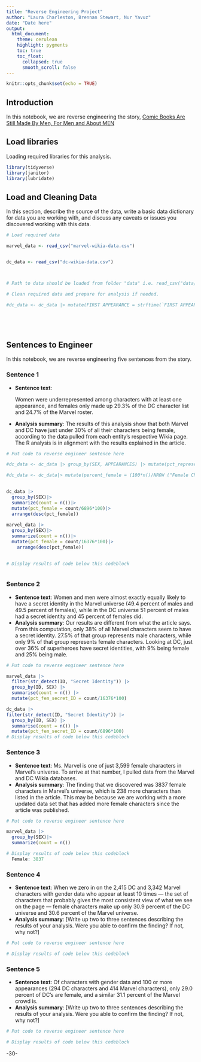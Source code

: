 ```yaml
---
title: "Reverse Engineering Project"
author: "Laura Charleston, Brennan Stewart, Nur Yavuz"
date: "Date here"
output:
  html_document:
    theme: cerulean
    highlight: pygments
    toc: true
    toc_float:
      collapsed: true
      smooth_scroll: false
---
```


```r
knitr::opts_chunk$set(echo = TRUE)
```

## Introduction

In this notebook, we are reverse engineering the story, [Comic Books Are Still Made By Men, For Men and About MEN](STORY%20URL)

## Load libraries

Loading required libraries for this analysis.

```r

library(tidyverse)
library(janitor)
library(lubridate)
```

## Load and Cleaning Data

In this section, describe the source of the data, write a basic data dictionary for data you are working with, and discuss any caveats or issues you discovered working with this data.

```r
# Load required data

marvel_data <- read_csv("marvel-wikia-data.csv")


dc_data <- read_csv("dc-wikia-data.csv")



# Path to data should be loaded from folder "data" i.e. read_csv("data/name_of_data.csv")

# Clean required data and prepare for analysis if needed. 

#dc_data <- dc_data |> mutate(FIRST APPEARANCE = strftime(`FIRST APPEARANCE`, mdy(date))) |>show_col_types = FALSE



  

```

## Sentences to Engineer

In this notebook, we are reverse engineering five sentences from the story.

### Sentence 1

-   **Sentence text**:

    Women were underrepresented among characters with at least one appearance, and females only made up 29.3% of the DC character list and 24.7% of the Marvel roster.

-   **Analysis summary**: The results of this analysis show that both Marvel and DC have just under 30% of all their characters being female, according to the data pulled from each entity's respective Wikia page. The R analysis is in alignment with the results explained in the article.

```r
# Put code to reverse engineer sentence here

#dc_data <- dc_data |> group_by(SEX, APPEARANCES) |> mutate(pct_representation = Female Characters/`FIRST APPEARANCES`)*100

#dc_data <- dc_data|> mutate(percent_female = (100*n()/NROW ("Female Characters")))|> arrange (percent_female)
 

dc_data |>
  group_by(SEX)|>
  summarize(count = n())|>
  mutate(pct_female = count/6896*100)|>
  arrange(desc(pct_female))
  
marvel_data |>
  group_by(SEX)|>
  summarize(count = n())|>
  mutate(pct_female = count/16376*100)|>
    arrange(desc(pct_female))
  

# Display results of code below this codeblock



```

### Sentence 2

-   **Sentence text**: Women and men were almost exactly equally likely to have a secret identity in the Marvel universe (49.4 percent of males and 49.5 percent of females), while in the DC universe 51 percent of males had a secret identity and 45 percent of females did. 
-   **Analysis summary**: Our results are different from what the article says. From this computation, only 38% of all Marvel characters seem to have a secret identity. 27.5% of that group represents male characters, while only 9% of that group represents female characters. Looking at DC, just over 36% of superheroes have secret identities, with 9% being female and 25% being male.

```r
# Put code to reverse engineer sentence here

marvel_data |>
  filter(str_detect(ID, "Secret Identity")) |>
  group_by(ID, SEX) |>
  summarise(count = n()) |>
  mutate(pct_fem_secret_ID = count/16376*100)

dc_data |>
filter(str_detect(ID, "Secret Identity")) |>
  group_by(ID, SEX) |>
  summarise(count = n()) |>
  mutate(pct_fem_secret_ID = count/6896*100)
# Display results of code below this codeblock

```

### Sentence 3

-   **Sentence text**: Ms. Marvel is one of just 3,599 female characters in Marvel’s universe. To arrive at that number, I pulled data from the Marvel and DC Wikia databases.
-   **Analysis summary**: The finding that we discovered was 3837 female characters in Marvel's universe, which is 238 more characters than listed in the article. This may be because we are working with a more updated data set that has added more female characters since the article was published. 

```r
# Put code to reverse engineer sentence here

marvel_data |>
  group_by(SEX)|>
  summarize(count = n())

# Display results of code below this codeblock
  Female: 3837

```

### Sentence 4

-   **Sentence text**: When we zero in on the 2,415 DC and 3,342 Marvel characters with gender data who appear at least 10 times — the set of characters that probably gives the most consistent view of what we see on the page — female characters make up only 30.9 percent of the DC universe and 30.6 percent of the Marvel universe.
-   **Analysis summary**: [Write up two to three sentences describing the results of your analysis. Were you able to confirm the finding? If not, why not?]

```r
# Put code to reverse engineer sentence here

# Display results of code below this codeblock

```

### Sentence 5

-   **Sentence text**: Of characters with gender data and 100 or more appearances (294 DC characters and 414 Marvel characters), only 29.0 percent of DC’s are female, and a similar 31.1 percent of the Marvel crowd is.
-   **Analysis summary**: [Write up two to three sentences describing the results of your analysis. Were you able to confirm the finding? If not, why not?]

```r
# Put code to reverse engineer sentence here

# Display results of code below this codeblock

```

-30-
